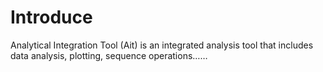 # Introduce {.unnumbered}

Analytical Integration Tool (Ait) is an integrated analysis tool that includes data analysis, plotting, sequence operations......

```{=openxml}
<w:p><w:r><w:br w:type="page"/></w:r></w:p>
```
